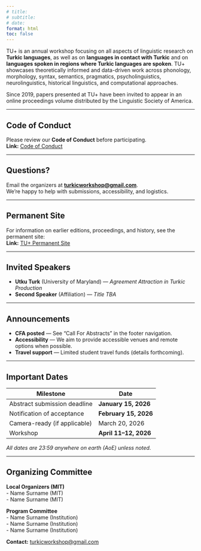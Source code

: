 ```yaml
---
# title:
# subtitle:
# date:
format: html
toc: false
---
```


TU+ is an annual workshop focusing on all aspects of linguistic research on **Turkic languages**, as well as on **languages in contact with Turkic** and on **languages spoken in regions where Turkic languages are spoken**. TU+ showcases theoretically informed and data-driven work across phonology, morphology, syntax, semantics, pragmatics, psycholinguistics, neurolinguistics, historical linguistics, and computational approaches.

::: callout-note
Since 2019, papers presented at TU+ have been invited to appear in an online proceedings volume distributed by the Linguistic Society of America.
:::

---

## Code of Conduct

Please review our **Code of Conduct** before participating.  
**Link:** [Code of Conduct](code-of-conduct.html)

---

## Questions?

Email the organizers at **[turkicworkshop@gmail.com](mailto:turkicworkshop@gmail.com)**.  
We’re happy to help with submissions, accessibility, and logistics.

---

## Permanent Site

For information on earlier editions, proceedings, and history, see the permanent site:  
**Link:** [TU+ Permanent Site](https://turkicworkshop.github.io/)  

---

## Invited Speakers

- **Utku Turk** (University of Maryland) — *Agreement Attraction in Turkic Production*
- **Second Speaker** (Affiliation) — *Title TBA*

---

## Announcements

- **CFA posted** — See “Call For Abstracts” in the footer navigation.  
- **Accessibility** — We aim to provide accessible venues and remote options when possible.  
- **Travel support** — Limited student travel funds (details forthcoming).

---

## Important Dates

| Milestone                        | Date                    |
|---------------------------------|-------------------------|
| Abstract submission deadline    | **January 15, 2026**    |
| Notification of acceptance      | **February 15, 2026**   |
| Camera-ready (if applicable)    | March 20, 2026          |
| Workshop                        | **April 11–12, 2026**   |

*All dates are 23:59 anywhere on earth (AoE) unless noted.*

---

## Organizing Committee

**Local Organizers (MIT)**  
- Name Surname (MIT)  
- Name Surname (MIT)

**Program Committee**  
- Name Surname (Institution)  
- Name Surname (Institution)  
- Name Surname (Institution)

**Contact:** [turkicworkshop@gmail.com](mailto:turkicworkshop@gmail.com)